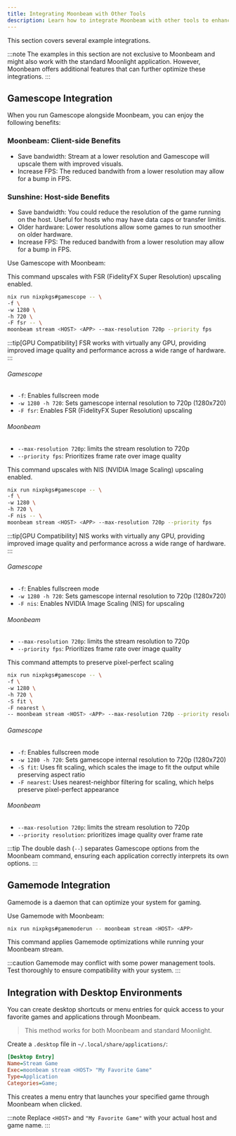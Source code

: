 ```yaml
---
title: Integrating Moonbeam with Other Tools
description: Learn how to integrate Moonbeam with other tools to enhance your game streaming experience
---
```


This section covers several example integrations.

:::note
The examples in this section are not exclusive to Moonbeam and might also work with the standard Moonlight application. However, Moonbeam offers additional features that can further optimize these integrations.
:::

## Gamescope Integration

When you run Gamescope alongside Moonbeam, you can enjoy the following benefits:

### Moonbeam: Client-side Benefits
- Save bandwidth: Stream at a lower resolution and Gamescope will upscale them with improved visuals.
- Increase FPS: The reduced bandwith from a lower resolution may allow for a bump in FPS.

### Sunshine: Host-side Benefits
- Save bandwidth: You could reduce the resolution of the game running on the host. Useful for hosts who may have data caps or transfer limitis.
- Older hardware: Lower resolutions allow some games to run smoother on older hardware. 
- Increase FPS: The reduced bandwith from a lower resolution may allow for a bump in FPS.

Use Gamescope with Moonbeam:

   <Tabs>
   <TabItem label="FidelityFX Super Resolution">

   This command upscales with FSR (FidelityFX Super Resolution) upscaling enabled. 

   ```bash
   nix run nixpkgs#gamescope -- \
   -f \
   -w 1280 \
   -h 720 \
   -F fsr -- \
   moonbeam stream <HOST> <APP> --max-resolution 720p --priority fps
   ```
   :::tip[GPU Compatibility]
   FSR works with virtually any GPU, providing improved image quality and performance across a wide range of hardware.
   :::

   ###### Gamescope

   - `-f`: Enables fullscreen mode
   - `-w 1280 -h 720`: Sets gamescope internal resolution to 720p (1280x720)
   - `-F fsr`: Enables FSR (FidelityFX Super Resolution) upscaling

   ###### Moonbeam

   - `--max-resolution 720p`: limits the stream resolution to 720p
   - `--priority fps`: Prioritizes frame rate over image quality

   </TabItem>
   <TabItem label="NVIDIA Image Scaling">
   This command upscales with NIS (NVIDIA Image Scaling) upscaling enabled. 

   ```bash
   nix run nixpkgs#gamescope -- \
   -f \
  -w 1280 \
   -h 720 \
   -F nis -- \
   moonbeam stream <HOST> <APP> --max-resolution 720p --priority fps
   ```

   :::tip[GPU Compatibility]
   NIS works with virtually any GPU, providing improved image quality and performance across a wide range of hardware.
   :::

   ###### Gamescope

   - `-f`: Enables fullscreen mode
   - `-w 1280 -h 720`: Sets gamescope internal resolution to 720p (1280x720)
   - `-F nis`: Enables NVIDIA Image Scaling (NIS) for upscaling

   ###### Moonbeam

   - `--max-resolution 720p`: limits the stream resolution to 720p
   - `--priority fps`: Prioritizes frame rate over image quality
   </TabItem>
   <TabItem label="Pixel Perfect">

   This command attempts to preserve pixel-perfect scaling

   ```bash
   nix run nixpkgs#gamescope -- \
   -f \
   -w 1280 \
   -h 720 \
   -S fit \
   -F nearest \
   -- moonbeam stream <HOST> <APP> --max-resolution 720p --priority resolution
   ```

   ###### Gamescope

   - `-f`: Enables fullscreen mode
   - `-w 1280 -h 720`: Sets gamescope internal resolution to 720p (1280x720)
   - `-S fit`: Uses fit scaling, which scales the image to fit the output while preserving aspect ratio
   - `-F nearest`: Uses nearest-neighbor filtering for scaling, which helps preserve pixel-perfect appearance 

   ###### Moonbeam

   - `--max-resolution 720p`: limits the stream resolution to 720p
   - `--priority resolution`: prioritizes image quality over frame rate

   </TabItem>
   </Tabs>

:::tip
The double dash (`--`) separates Gamescope options from the Moonbeam command, ensuring each application correctly interprets its own options.
:::

## Gamemode Integration

Gamemode is a daemon that can optimize your system for gaming.

Use Gamemode with Moonbeam:

```bash
nix run nixpkgs#gamemoderun -- moonbeam stream <HOST> <APP>
```

This command applies Gamemode optimizations while running your Moonbeam stream.


:::caution
Gamemode may conflict with some power management tools. Test thoroughly to ensure compatibility with your system.
:::

## Integration with Desktop Environments

You can create desktop shortcuts or menu entries for quick access to your favorite games and applications through Moonbeam. 

> This method works for both Moonbeam and standard Moonlight.

Create a `.desktop` file in `~/.local/share/applications/`:

```ini
[Desktop Entry]
Name=Stream Game
Exec=moonbeam stream <HOST> "My Favorite Game"
Type=Application
Categories=Game;
```

This creates a menu entry that launches your specified game through Moonbeam when clicked.

:::note
Replace `<HOST>` and `"My Favorite Game"` with your actual host and game name.
:::
